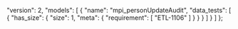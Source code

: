  "version": 2,
  "models": [
    {
      "name": "mpi_personUpdateAudit",
      "data_tests": [
        {
          "has_size": {
            "size": 1,
            "meta": {
              "requirement": [
                "ETL-1106"
              ]
            }
          }
        }
      ]
    }
  ]
};
